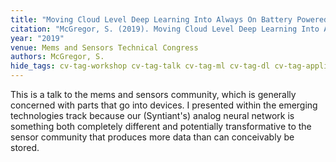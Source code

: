```yaml
---
title: "Moving Cloud Level Deep Learning Into Always On Battery Powered Edge Devices With Analog Neural Networks"
citation: "McGregor, S. (2019). Moving Cloud Level Deep Learning Into Always On Battery Powered Edge Devices With Analog Neural Networks. In Mems and Sensors Technical Congress. Monterey."
year: "2019"
venue: Mems and Sensors Technical Congress
authors: McGregor, S.
hide_tags: cv-tag-workshop cv-tag-talk cv-tag-ml cv-tag-dl cv-tag-application
---
```

This is a talk to the mems and sensors community, which is generally concerned with parts that go into devices. I presented within the emerging technologies track because our (Syntiant's) analog neural network is something both completely different and potentially transformative to the sensor community that produces more data than can conceivably be stored.
